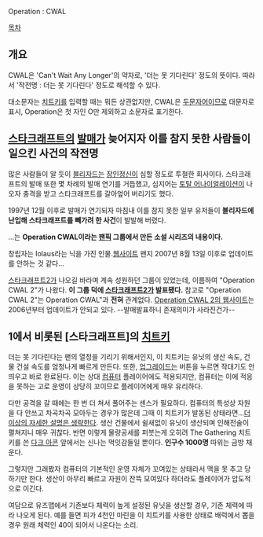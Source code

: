 Operation : CWAL

[[목차]]

== 개요 ==
CWAL은 'Can't Wait Any Longer'의 약자로, '더는 못 기다린다' 정도의 뜻이다. 따라서 '작전명 : 더는 못 기다린다' 정도로 해석할 수 있다.

대소문자는 [[치트키]]를 입력할 때는 뭐든 상관없지만, CWAL은 [[두문자어]]이므로 대문자로 표시, Operation은 첫 자인 O만 제외하고 소문자로 표기한다.

== [[스타크래프트]]의 [[발매]]가 늦어지자 이를 참지 못한 사람들이 일으킨 사건의 작전명 ==
많은 사람들이 알 듯이 [[블리자드]]는 [[장인정신]]이 심할 정도로 투철한 회사이다. 스타크래프트의 발매 또한 몇 차례의 발매 연기를 거듭했고, 심지어는 [[토탈 어나이얼레이션]]이 나오자 충격을 받고 스타크래프트를 갈아엎어 버리기도 했다.

1997년 12월 이후로 발매가 연기되자 마침내 이를 참지 못한 일부 유저들이 '''블리자드에 난입해 스타크래프트를 빼가려 한 사건'''이 발발해 버렸다.

...는 '''Operation CWAL이라는 [[팬픽]] 그룹에서 만든 소설 시리즈의 내용이다.'''

창립자는 Iolaus라는 닉을 가진 인물.[http://www.cwal.net/ 웹사이트]
왠지 2007년 8월 13일 이후로 업데이트를 안하는 것 같다...

[[스타크래프트2]]가 나오길 바라며 계속 성원하던 그룹이 있었는데, 이름하여 "Operation CWAL 2"가 나왔다. '''이 그룹 덕에 [[스타크래프트2]]가 발표됐다.''' 참고로 "Operation CWAL 2"는 Operation CWAL"과 '''전혀''' 관계없다.
[http://www.freewebs.com/cwal2/index.html Operation CWAL 2의 웹사이트]는 2006년부터 업데이트가 안되고 있다. --발매발표하니 존재의미가 사라진건가--

== 1에서 비롯된 [스타크래프트]의 [[치트키]] ==
더는 못 기다린다는 팬의 열정을 기리기 위해서인지, 이 치트키는 유닛의 생산 속도, 건물 건설 속도를 엄청나게 빠르게 만든다. 또한, [[업그레이드]]는 버튼을 누르면 작대기도 안 띄우고 바로 완료된다. 이는 상대 [[컴퓨터]] 플레이어에도 적용되지만, 컴퓨터는 이에 적응을 못하는 고로 운영이 상당히 꼬이므로 플레이어에게 매우 유리하다.

다만 공격을 갈 때에는 한 번 더 쳐서 풀어주는 센스가 필요하다. 컴퓨터의 특성상 자원을 다 안쓰고 차곡차곡 모아두는 경우가 많은데 그때 이 치트키가 발동된 상태라면...[[더 이상의 자세한 설명은 생략한다]]. 생산 건물에서 쉴새없이 유닛이 생산되며 인해전술이 펼쳐지니 매우 귀찮다. 반면 이렇게 물량공세를 퍼붓는게 오히려 The Gathering 치트키를 쓴 [[다크 아콘]] 앞에서는 신나는 먹잇감들일 뿐이다. '''인구수 1000명''' 따위는 금방 채운다.

그렇지만 그래봤자 컴퓨터의 기본적인 운영 자체가 꼬여있는 상태라서 맥을 못 추고 당하기만 한다. 생산이 아무리 빠르고 자원이 잔뜩 모여있다 하더라도 플레이어가 압도적으로 이긴다.

여담으로 유즈맵에서 기존보다 체력이 높게 설정된 유닛을 생산할 경우, 기존 체력에 따라 나오게 된다. 예를 들면 피가 4천인 마린을 이 치트키를 사용한 상태로 배럭에서 뽑을경우 원래 체력인 40이 되어서 나온다는 소리. 
